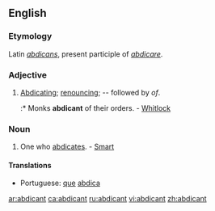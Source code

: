 ==English==

===Etymology===
Latin ''[[abdicans]]'', present participle of ''[[abdicare]]''.

===Adjective===
{{en-adj}}

# [[abdicating|Abdicating]]; [[renouncing]]; -- followed by ''of''.
#:* Monks '''abdicant''' of their orders. - [[Whitlock]]

===Noun===
{{en-noun}}

# One who [[abdicates]]. - [[smart|Smart]]

====Translations====
{{trans-top|one who abdicates}}
* Portuguese: [[que]] [[abdica]]
{{trans-mid}}
{{trans-bottom}}

[[ar:abdicant]]
[[ca:abdicant]]
[[ru:abdicant]]
[[vi:abdicant]]
[[zh:abdicant]]